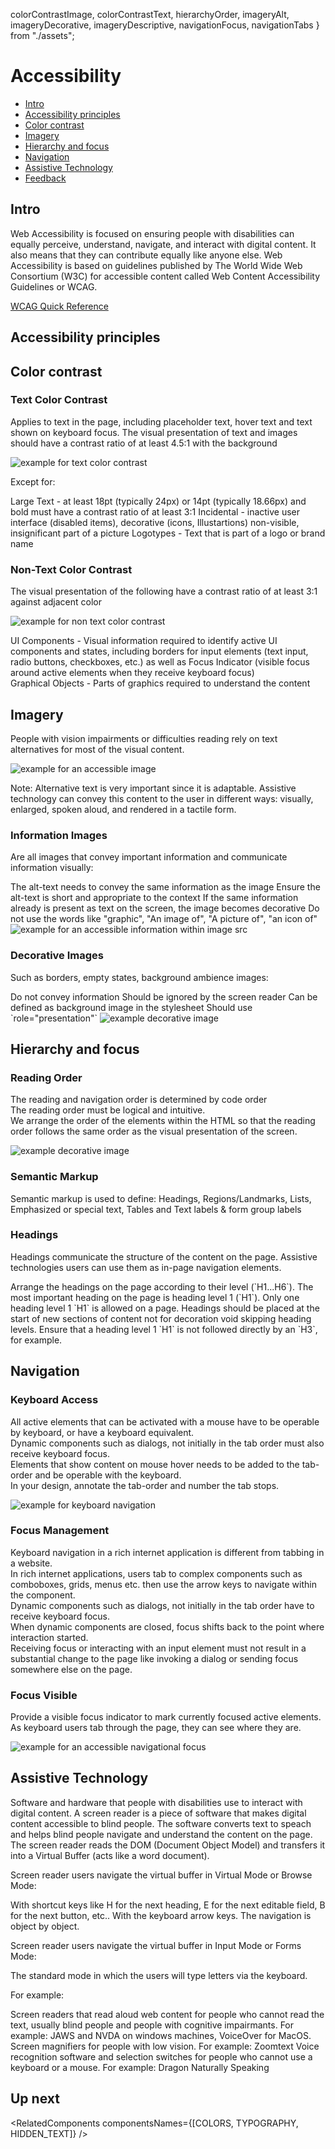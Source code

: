   colorContrastImage,
  colorContrastText,
  hierarchyOrder,
  imageryAlt,
  imageryDecorative,
  imageryDescriptive,
  navigationFocus,
  navigationTabs
} from "./assets";

<Meta title="Foundations/Accessibility" />

# Accessibility

- [Intro](#intro)
- [Accessibility principles](#accessibility-principles)
- [Color contrast](#color-contrast)
- [Imagery](#imagery)
- [Hierarchy and focus](#hierarchy-and-focus)
- [Navigation](#navigation)
- [Assistive Technology](#assistive-technology)
- [Feedback](#feedback)

## Intro

Web Accessibility is focused on ensuring people with disabilities can equally perceive, understand, navigate, and interact with digital content. It also means that they can contribute equally like anyone else.
Web Accessibility is based on guidelines published by The World Wide Web Consortium (W3C) for accessible content called Web Content Accessibility Guidelines or WCAG.

[WCAG Quick Reference](https://www.w3.org/WAI/WCAG21/quickref/?currentsidebar=%23col_customize#principle1)

<TipChecklistLink />

## Accessibility principles

<PrinciplesAccesability />

## Color contrast

### Text Color Contrast

Applies to text in the page, including placeholder text, hover text and text shown on keyboard focus.
The visual presentation of text and images should have a contrast ratio of at least 4.5:1 with the background

<Frame noBorder noGutter>
  <img src={colorContrastText} alt="example for text color contrast" className={styles.image} />
</Frame>

Except for:

<UnstyledList>
  <UnstyledListItem>
    Large Text - at least 18pt (typically 24px) or 14pt (typically 18.66px) and bold must have a contrast ratio of at
    least 3:1
  </UnstyledListItem>
  <UnstyledListItem>
    Incidental - inactive user interface (disabled items), decorative (icons, Illustartions) non-visible, insignificant
    part of a picture
  </UnstyledListItem>
  <UnstyledListItem>Logotypes - Text that is part of a logo or brand name</UnstyledListItem>
</UnstyledList>

### Non-Text Color Contrast

The visual presentation of the following have a contrast ratio of at least 3:1 against adjacent color

<Frame noBorder noGutter>
  <img src={colorContrastImage} alt="example for non text color contrast" className={styles.image} />
</Frame>

UI Components - Visual information required to identify active UI components and states, including borders for input elements (text input, radio buttons, checkboxes, etc.) as well as Focus Indicator (visible focus around active elements when they receive keyboard focus)<br />
Graphical Objects - Parts of graphics required to understand the content

<TipColorContrast />

## Imagery

People with vision impairments or difficulties reading rely on text alternatives for most of the visual content.

<Frame noBorder noGutter>
  <img src={imageryAlt} alt="example for an accessible image" className={styles.image} />
</Frame>

Note: Alternative text is very important since it is adaptable. Assistive technology can convey this content to the user in different ways: visually, enlarged, spoken aloud, and rendered in a tactile form.

### Information Images

Are all images that convey important information and communicate information visually:

<UnstyledList>
  <UnstyledListItem>The alt-text needs to convey the same information as the image</UnstyledListItem>
  <UnstyledListItem>Ensure the alt-text is short and appropriate to the context</UnstyledListItem>
  <UnstyledListItem>
    If the same information already is present as text on the screen, the image becomes decorative
  </UnstyledListItem>
  <UnstyledListItem>Do not use the words like "graphic", "An image of", "A picture of", "an icon of"</UnstyledListItem>
</UnstyledList>

<Frame className="monday-storybook-frame--no-border monday-storybook-frame--no-gutter">
  <img src={imageryDescriptive} alt="example for an accessible information within image src" className={styles.image} />
</Frame>

### Decorative Images

Such as borders, empty states, background ambience images:

<UnstyledList>
  <UnstyledListItem>Do not convey information</UnstyledListItem>
  <UnstyledListItem>Should be ignored by the screen reader</UnstyledListItem>
  <UnstyledListItem>Can be defined as background image in the stylesheet</UnstyledListItem>
  <UnstyledListItem>Should use `role="presentation"`</UnstyledListItem>
</UnstyledList>

<Frame noBorder noGutter>
  <img src={imageryDecorative} alt="example decorative image" role="presentation" className={styles.image} />
</Frame>

## Hierarchy and focus

### Reading Order

The reading and navigation order is determined by code order<br />
The reading order must be logical and intuitive.<br />
We arrange the order of the elements within the HTML so that the reading order follows the same order as the visual presentation of the screen.

<Frame noBorder noGutter>
  <img src={hierarchyOrder} alt="example decorative image" role="presentation" className={styles.image} />
</Frame>

### Semantic Markup

Semantic markup is used to define: Headings, Regions/Landmarks, Lists, Emphasized or special text, Tables and
Text labels & form group labels

### Headings

Headings communicate the structure of the content on the page. Assistive technologies users can use them as in-page navigation elements.

<UnstyledList>
  <UnstyledListItem>Arrange the headings on the page according to their level (`H1...H6`).</UnstyledListItem>
  <UnstyledListItem>The most important heading on the page is heading level 1 (`H1`).</UnstyledListItem>
  <UnstyledListItem>Only one heading level 1 `H1` is allowed on a page.</UnstyledListItem>
  <UnstyledListItem>
    Headings should be placed at the start of new sections of content not for decoration
  </UnstyledListItem>
  <UnstyledListItem>
    void skipping heading levels. Ensure that a heading level 1 `H1` is not followed directly by an `H3`, for example.
  </UnstyledListItem>
</UnstyledList>

## Navigation

### Keyboard Access

All active elements that can be activated with a mouse have to be operable by keyboard, or have a keyboard equivalent.<br />
Dynamic components such as dialogs, not initially in the tab order must also receive keyboard focus.<br />
Elements that show content on mouse hover needs to be added to the tab-order and be operable with the keyboard.<br />
In your design, annotate the tab-order and number the tab stops.

<Frame noBorder noGutter>
  <img src={navigationTabs} alt="example for keyboard navigation" role="presentation" className={styles.image} />
</Frame>

### Focus Management

Keyboard navigation in a rich internet application is different from tabbing in a website.<br />
In rich internet applications, users tab to complex components such as comboboxes, grids, menus etc. then use the arrow keys to navigate within the component.<br />
Dynamic components such as dialogs, not initially in the tab order have to receive keyboard focus.<br />
When dynamic components are closed, focus shifts back to the point where interaction started.<br />
Receiving focus or interacting with an input element must not result in a substantial change to the page like invoking a dialog or sending focus somewhere else on the page.

<TipTabNavigation />

### Focus Visible

Provide a visible focus indicator to mark currently focused active elements.<br />
As keyboard users tab through the page, they can see where they are.

<Frame noBorder noGutter>
  <img
    src={navigationFocus}
    alt="example for an accessible navigational focus"
    role="presentation"
    className={styles.image}
  />
</Frame>

## Assistive Technology

Software and hardware that people with disabilities use to interact with digital content.
A screen reader is a piece of software that makes digital content accessible to blind people. The software converts text to speach and helps blind people navigate and understand the content on the page.
The screen reader reads the DOM (Document Object Model) and transfers it into a Virtual Buffer (acts like a word document).

Screen reader users navigate the virtual buffer in Virtual Mode or Browse Mode:

<UnstyledList>
  <UnstyledListItem>
    With shortcut keys like H for the next heading, E for the next editable field, B for the next button, etc..
  </UnstyledListItem>
  <UnstyledListItem>With the keyboard arrow keys. The navigation is object by object.</UnstyledListItem>
</UnstyledList>

Screen reader users navigate the virtual buffer in Input Mode or Forms Mode:

<UnstyledList>
  <UnstyledListItem>The standard mode in which the users will type letters via the keyboard.</UnstyledListItem>
</UnstyledList>

For example:

<UnstyledList>
  <UnstyledListItem>
    Screen readers that read aloud web content for people who cannot read the text, usually blind people and people with
    cognitive impairmants. For example: JAWS and NVDA on windows machines, VoiceOver for MacOS.
  </UnstyledListItem>
  <UnstyledListItem>Screen magnifiers for people with low vision. For example: Zoomtext</UnstyledListItem>
  <UnstyledListItem>
    Voice recognition software and selection switches for people who cannot use a keyboard or a mouse. For example:
    Dragon Naturally Speaking
  </UnstyledListItem>
</UnstyledList>

## Up next

<RelatedComponents componentsNames={[COLORS, TYPOGRAPHY, HIDDEN_TEXT]} />
